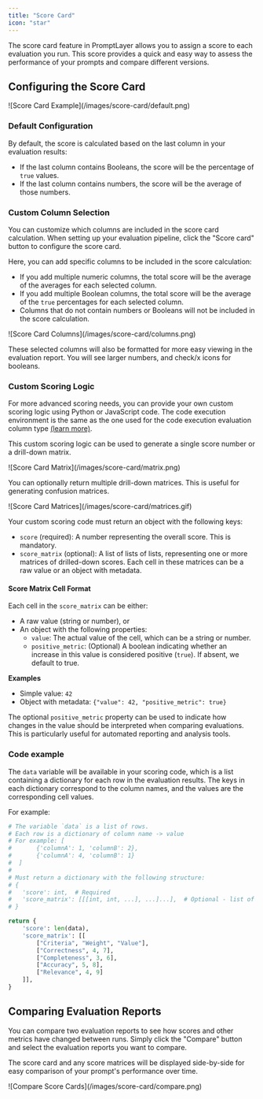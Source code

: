 ```yaml
---
title: "Score Card"
icon: "star"
---
```


The score card feature in PromptLayer allows you to assign a score to each evaluation you run. This score provides a quick and easy way to assess the performance of your prompts and compare different versions. 

## Configuring the Score Card

<Frame>
![Score Card Example](/images/score-card/default.png)
</Frame>

### Default Configuration

By default, the score is calculated based on the last column in your evaluation results:

- If the last column contains Booleans, the score will be the percentage of `true` values.
- If the last column contains numbers, the score will be the average of those numbers.

### Custom Column Selection

You can customize which columns are included in the score card calculation. When setting up your evaluation pipeline, click the "Score card" button to configure the score card.

Here, you can add specific columns to be included in the score calculation:

- If you add multiple numeric columns, the total score will be the average of the averages for each selected column.
- If you add multiple Boolean columns, the total score will be the average of the `true` percentages for each selected column.
- Columns that do not contain numbers or Booleans will not be included in the score calculation.

<Frame>
![Score Card Columns](/images/score-card/columns.png)
</Frame>

These selected columns will also be formatted for more easy viewing in the evaluation report. You will see larger numbers, and check/x icons for booleans.

### Custom Scoring Logic

For more advanced scoring needs, you can provide your own custom scoring logic using Python or JavaScript code. The code execution environment is the same as the one used for the code execution evaluation column type [(learn more)](/features/evaluations/eval-types#code-execution).

This custom scoring logic can be used to generate a single score number or a drill-down matrix.

<Frame>
![Score Card Matrix](/images/score-card/matrix.png)
</Frame>

You can optionally return multiple drill-down matrices. This is useful for generating confusion matrices.

<Frame>
![Score Card Matrices](/images/score-card/matrices.gif)
</Frame>

Your custom scoring code must return an object with the following keys:

- `score` (required): A number representing the overall score. This is mandatory.
- `score_matrix` (optional): A list of lists of lists, representing one or more matrices of drilled-down scores. Each cell in these matrices can be a raw value or an object with metadata.

#### Score Matrix Cell Format

Each cell in the `score_matrix` can be either:
- A raw value (string or number), or
- An object with the following properties:
  - `value`: The actual value of the cell, which can be a string or number.
  - `positive_metric`: (Optional) A boolean indicating whether an increase in this value is considered positive (`true`). If absent, we default to true.

**Examples**
- Simple value: `42`
- Object with metadata: `{"value": 42, "positive_metric": true}`

The optional `positive_metric` property can be used to indicate how changes in the value should be interpreted when comparing evaluations. This is particularly useful for automated reporting and analysis tools.

### Code example

The `data` variable will be available in your scoring code, which is a list containing a dictionary for each row in the evaluation results. The keys in each dictionary correspond to the column names, and the values are the corresponding cell values.

For example:

```py Python
# The variable `data` is a list of rows.
# Each row is a dictionary of column name -> value
# For example: [
#       {'columnA': 1, 'columnB': 2},
#       {'columnA': 4, 'columnB': 1}
#  ]
# 
# Must return a dictionary with the following structure:
# {
#   'score': int,  # Required
#   'score_matrix': [[[int, int, ...], ...]...],  # Optional - list of lists of lists of integers
# }

return {
    'score': len(data),
    'score_matrix': [[
        ["Criteria", "Weight", "Value"],
        ["Correctness", 4, 7],
        ["Completeness", 3, 6],
        ["Accuracy", 5, 8],
        ["Relevance", 4, 9]
    ]],
}
```

## Comparing Evaluation Reports

You can compare two evaluation reports to see how scores and other metrics have changed between runs. Simply click the "Compare" button and select the evaluation reports you want to compare.

The score card and any score matrices will be displayed side-by-side for easy comparison of your prompt's performance over time.

<Frame>
![Compare Score Cards](/images/score-card/compare.png)
</Frame>